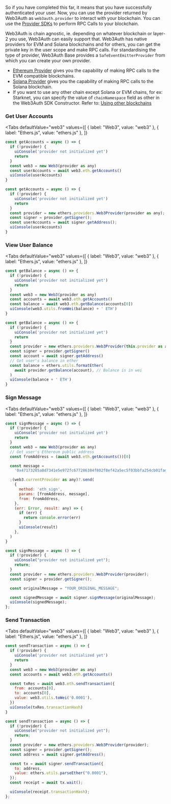 
So if you have completed this far, it means that you have successfully authenticated your user. Now, you can use the provider returned by Web3Auth as
`web3auth.provider` to interact with your blockchain. You can use the [Provider SDKs](/api-reference/web/providers/) to perform RPC Calls to your
blockchain.

Web3Auth is chain agnostic, ie. depending on whatever blockchain or layer-2 you use, Web3Auth can easily support that. Web3Auth has native providers
for EVM and Solana blockchains and for others, you can get the private key in the user scope and make RPC calls. For standardising the type of
provider, Web3Auth Base provides a `SafeEventEmitterProvider` from which you can create your own provider.

- [Ethereum Provider](/api-reference/web/providers/evm) gives you the capability of making RPC calls to the EVM compatible blockchains.
- [Solana Provider](/api-reference/web/providers/solana) gives you the capability of making RPC calls to the Solana blockchain.
- If you want to use any other chain except Solana or EVM chains, for ex: Starknet, you can specify the value of `chainNamespace` field as other in
  the Web3Auth SDK Constructor. Refer to: [Using other blockchains](/api-reference/web/providers/other)

### Get User Accounts

<Tabs
defaultValue="web3"
values={[
  { label: "Web3", value: "web3" },
  { label: "Ethers.js", value: "ethers.js" },
]}
>
<TabItem value="web3">

```js
const getAccounts = async () => {
  if (!provider) {
    uiConsole('provider not initialized yet')
    return
  }
  const web3 = new Web3(provider as any)
  const userAccounts = await web3.eth.getAccounts()
  uiConsole(userAccounts)
}
```

  </TabItem>
<TabItem value="ethers.js">

```js
const getAccounts = async () => {
  if (!provider) {
    uiConsole('provider not initialized yet')
    return
  }
  const provider = new ethers.providers.Web3Provider(provider as any);
  const signer = provider.getSigner();
  const userAccounts = await signer.getAddress();
  uiConsole(userAccounts)
}
```

</TabItem>

</Tabs>

### View User Balance

<Tabs
defaultValue="web3"
values={[
  { label: "Web3", value: "web3" },
  { label: "Ethers.js", value: "ethers.js" },
]}
>
<TabItem value="web3">

```js
const getBalance = async () => {
  if (!provider) {
    uiConsole('provider not initialized yet')
    return
  }
  const web3 = new Web3(provider as any)
  const accounts = await web3.eth.getAccounts()
  const balance = await web3.eth.getBalance(accounts[0])
  uiConsole(web3.utils.fromWei(balance) + ' ETH')
}
```

  </TabItem>
<TabItem value="ethers.js">

```js
const getBalance = async () => {
  if (!provider) {
    uiConsole('provider not initialized yet')
    return
  }
  const provider = new ethers.providers.Web3Provider(this.provider as any)
  const signer = provider.getSigner()
  const account = await signer.getAddress()
  // Get user's balance in ether
  const balance = ethers.utils.formatEther(
    await provider.getBalance(account), // Balance is in wei
  )
  uiConsole(balance + ' ETH')
}
```

</TabItem>

</Tabs>

### Sign Message

<Tabs
defaultValue="web3"
values={[
  { label: "Web3", value: "web3" },
  { label: "Ethers.js", value: "ethers.js" },
]}
>
<TabItem value="web3">

```js
const signMessage = async () => {
  if (!provider) {
    uiConsole('provider not initialized yet')
    return
  }
  const web3 = new Web3(provider as any)
  // Get user's Ethereum public address
  const fromAddress = (await web3.eth.getAccounts())[0]

  const message =
    '0x47173285a8d7341e5e972fc677286384f802f8ef42a5ec5f03bbfa254cb01fad'

  ;(web3.currentProvider as any)?.send(
    {
      method: 'eth_sign',
      params: [fromAddress, message],
      from: fromAddress,
    },
    (err: Error, result: any) => {
      if (err) {
        return console.error(err)
      }
      uiConsole(result)
    },
  )
}
```

  </TabItem>
<TabItem value="ethers.js">

```js
const signMessage = async () => {
  if (!provider) {
    uiConsole("provider not initialized yet");
    return;
  }
  const provider = new ethers.providers.Web3Provider(provider);
  const signer = provider.getSigner();

  const originalMessage = "YOUR_ORIGINAL_MESSAGE";

  const signedMessage = await signer.signMessage(originalMessage);
  uiConsole(signedMessage);
};
```

</TabItem>

</Tabs>

### Send Transaction

<Tabs
defaultValue="web3"
values={[
  { label: "Web3", value: "web3" },
  { label: "Ethers.js", value: "ethers.js" },
]}
>
<TabItem value="web3">

```js
const sendTransaction = async () => {
  if (!provider) {
    uiConsole('provider not initialized yet')
    return
  }
  const web3 = new Web3(provider as any)
  const accounts = await web3.eth.getAccounts()

  const txRes = await web3.eth.sendTransaction({
    from: accounts[0],
    to: accounts[0],
    value: web3.utils.toWei('0.0001'),
  })
  uiConsole(txRes.transactionHash)
}
```

  </TabItem>
<TabItem value="ethers.js">

```js
const sendTransaction = async () => {
  if (!provider) {
    uiConsole("provider not initialized yet");
    return;
  }
  const provider = new ethers.providers.Web3Provider(provider);
  const signer = provider.getSigner();
  const address = await signer.getAddress();

  const tx = await signer.sendTransaction({
    to: address,
    value: ethers.utils.parseEther("0.0001"),
  });
  const receipt = await tx.wait();

  uiConsole(receipt.transactionHash);
};
```

</TabItem>

</Tabs>
